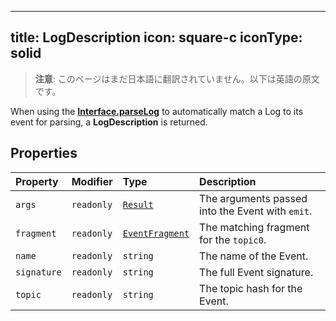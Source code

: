 <!-- AUTO-GENERATED-CONTENT:START (ENGLISH-COPY) -->
---
title: LogDescription
icon: square-c
iconType: solid
---

> **注意**: このページはまだ日本語に翻訳されていません。以下は英語の原文です。

When using the [**Interface.parseLog**](/jp/sdk/content/classes/Interface#parselog) to automatically match a Log to its event for
parsing, a **LogDescription** is returned.

## Properties

| Property | Modifier | Type | Description |
| :------ | :------ | :------ | :------ |
| `args` | `readonly` | [`Result`](/jp/sdk/content/classes/Result) | The arguments passed into the Event with `emit`. |
| `fragment` | `readonly` | [`EventFragment`](/jp/sdk/content/classes/EventFragment) | The matching fragment for the `topic0`. |
| `name` | `readonly` | `string` | The name of the Event. |
| `signature` | `readonly` | `string` | The full Event signature. |
| `topic` | `readonly` | `string` | The topic hash for the Event. |
